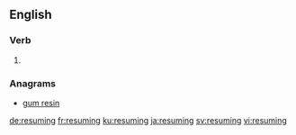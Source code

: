 ==English==

===Verb===
{{head|en|present participle}}

# {{present participle of|resume|lang=en|nocat=1}}

===Anagrams===
* [[gum resin#English|gum resin]]

[[de:resuming]]
[[fr:resuming]]
[[ku:resuming]]
[[ja:resuming]]
[[sv:resuming]]
[[vi:resuming]]